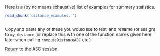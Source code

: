 Here is a (by no means exhaustive) list of examples for summary statistics.

```r
read_chunk('distance_examples.r')
```

```r
```

Copy and paste any of these you would like to test, and rename (or assign) to `my_distance` (or replace this with one of the function names given here later when calling `computeDistanceABC` etc.)

[Return](ABC.md#distance-between-observed-and-simulated-summary-statistics) to the ABC session.
